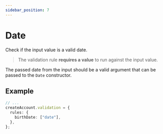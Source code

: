 ```yaml
---
sidebar_position: 7
---
```


# Date

Check if the input value is a valid date.

> The validation rule **requires a value** to run against the input value.

The passed date from the input should be a valid argument that can be passed to the `Date` constructor.

## Example

```ts title="src/app/users/controllers/create-account.ts"
// ...
createAccount.validation = {
  rules: {
    birthDate: ["date"],
  },
};
```
